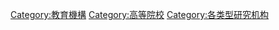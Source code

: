 {{main|學院}}
[[Category:教育機構|Category:教育機構]]
[[Category:高等院校|Category:高等院校]]
[[Category:各类型研究机构|Category:各类型研究机构]]